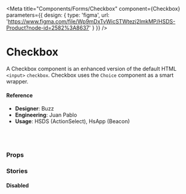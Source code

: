 
<Meta
  title="Components/Forms/Checkbox"
  component={Checkbox}
  parameters={{
      design: {
        type: 'figma',
        url: 'https://www.figma.com/file/Wp9mDxTvWicSTWtezj2ImkMP/HSDS-Product?node-id=2582%3A8637'
      }
    }}
/>

# Checkbox

A Checkbox component is an enhanced version of the default HTML `<input>` `checkbox`. Checkbox uses the `Choice` component as a smart wrapper.

<Preview>
  <Story name="default">
    <ChoiceGroup>
      <Checkbox label="Derek" value="derek" />
      <Checkbox label="Hansel" value="hansel" />
      <Checkbox label="Mugatu" value="mugatu" />
    </ChoiceGroup>
  </Story>
</Preview>

#### Reference

- **Designer**: Buzz
- **Engineering**: Juan Pablo
- **Usage**: HSDS (ActionSelect), HsApp (Beacon)

<br />
<br />

### Props

<Props of={Checkbox} />

### Stories

#### Disabled

<Preview>
  <Story name="Disabled">
    <ChoiceGroup>
      <Checkbox label="Derek (Disable)" value="derek" disabled />
      <Checkbox label="Hansel" value="hansel" disabled />
    </ChoiceGroup>
  </Story>
</Preview>
